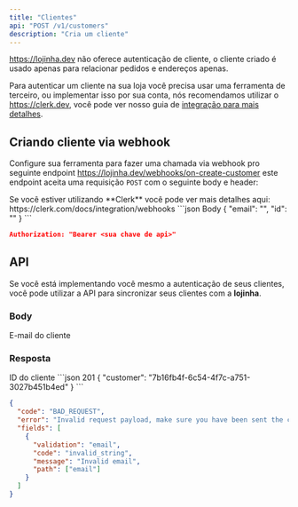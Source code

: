 ```yaml
---
title: "Clientes"
api: "POST /v1/customers"
description: "Cria um cliente"
---
```


https://lojinha.dev não oferece autenticação de cliente, o cliente criado é usado apenas
para relacionar pedidos e endereços apenas.

Para autenticar um cliente na sua loja você precisa usar uma ferramenta de terceiro, ou
implementar isso por sua conta, nós recomendamos utilizar o https://clerk.dev, você pode
ver nosso guia de [integração para mais detalhes](/guias/customers-with-clerk).

## Criando cliente via webhook

Configure sua ferramenta para fazer uma chamada via webhook pro seguinte endpoint
https://lojinha.dev/webhooks/on-create-customer este endpoint aceita uma requisição `POST`
com o seguinte body e header:

<Tip>
  Se você estiver utilizando **Clerk** você pode ver mais detalhes aqui:
  https://clerk.com/docs/integration/webhooks
</Tip>

<CodeGroup>
  ```json Body
  {
    "email": "<email.cliente@email.com>",
    "id": "<id do cliente criado na sua ferramenta>"
  }
  ```

  ```json Header
  Authorization: "Bearer <sua chave de api>"
  ```
</CodeGroup>

## API

Se você está implementando você mesmo a autenticação de seus clientes, você pode utilizar
a API para sincronizar seus clientes com a **lojinha**.

### Body
<ParamField body="email" type="string" required>
  E-mail do cliente
</ParamField>

### Resposta
<ResponseField name="customer" type="string">
  ID do cliente
</ResponseField>

<ResponseExample>
```json 201
{
	"customer": "7b16fb4f-6c54-4f7c-a751-3027b451b4ed"
}
```

```json 400
{
  "code": "BAD_REQUEST",
  "error": "Invalid request payload, make sure you have been sent the correct data.",
  "fields": [
    {
      "validation": "email",
      "code": "invalid_string",
      "message": "Invalid email",
      "path": ["email"]
    }
  ]
}
```
</ResponseExample>
